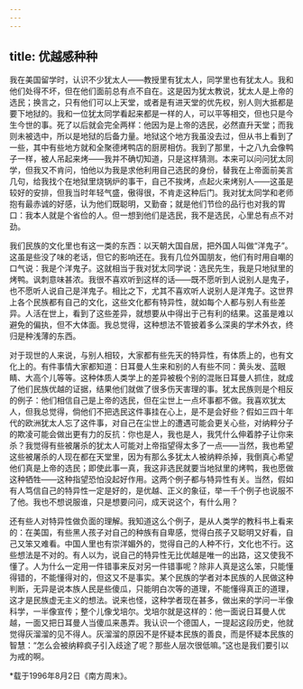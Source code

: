 ```yaml
---
---
---
```

title: 优越感种种
---

我在美国留学时，认识不少犹太人——教授里有犹太人，同学里也有犹太人。我和他们处得不坏，但在他们面前总有点不自在。这是因为犹太教说，犹太人是上帝的选民；换言之，只有他们可以上天堂，或者是有进天堂的优先权，别人则大抵都是要下地狱的。我和一位犹太同学看起来都是一样的人，可以平等相交，但也只是今生今世的事。死了以后就会完全两样：他因为是上帝的选民，必然直升天堂；而我则未被选中，所以是地狱的后备力量。地狱这个地方我虽没去过，但从书上看到了一些，其中有些地方就和全聚德烤鸭店的厨房相仿。我到了那里，十之八九会像鸭子一样，被人吊起来烤——我并不确切知道，只是这样猜测。本来可以问问犹太同学，但我又不肯问，怕他以为我是求他利用自己选民的身份，替我在上帝面前美言几句，给我找个在地狱里烧锅炉的事干，自己不挨烤，点起火来烤别人——这虽是较好的安排，但我当时年轻气盛，傲得很，不肯走这种后门。我对犹太同学和老师抱有最赤诚的好感，认为他们既聪明，又勤奋；就是他们节俭的品行也对我的胃口：我本人就是个省俭的人。但一想到他们是选民，我不是选民，心里总有点不对劲。

我们民族的文化里也有这一类的东西：以天朝大国自居，把外国人叫做“洋鬼子”。这虽是些没了味的老话，但它的影响还在。我有几位外国朋友，他们有时用自嘲的口气说：我是个洋鬼子。这就相当于我对犹太同学说：选民先生，我是只地狱里的烤鸭。讽刺意味甚浓。我很不喜欢听到这样的话——既不愿听到人说别人是鬼子，也不愿听人说自己是洋鬼子。相比之下，尤其不喜欢听人说别人是洋鬼子。这世界上各个民族都有自己的文化，这些文化都有特异性，就如每个人都与别人有些差异。人活在世上，看到了这些差异，就想要从中得出于己有利的结果。这虽是难以避免的偏执，但不大体面。我总觉得，这种想法不管披着多么深奥的学术外衣，终归是种浅薄的东西。

对于现世的人来说，与别人相较，大家都有些先天的特异性，有体质上的，也有文化上的。有件事情大家都知道：日耳曼人生来和别的人有些不同：黄头发、蓝眼睛、大高个儿等等。这种体质人类学上的差异被极个别的混账日耳曼人抓住，就成了他们民族优越的证据，结果他们就做了很多伤天害理的事。犹太民族则是个相反的例子：他们相信自己是上帝的选民，但在尘世上一点坏事都不做。我喜欢犹太人，但我总觉得，倘他们不把选民这件事挂在心上，是不是会好些？假如三四十年代的欧洲犹太人忘了这件事，对自己在尘世上的遭遇可能会更关心些，对纳粹分子的欺凌可能会做出更有力的反抗：你也是人，我也是人，我凭什么伸着脖子让你来杀？我觉得有些被屠杀的犹太人可能对上帝指望得太多了一点——当然，我也希望这些被屠杀的人现在都在天堂里，因为有那么多犹太人被纳粹杀掉，我倒真心希望他们真是上帝的选民；即使此事一真，我这非选民就要当地狱里的烤鸭，我也愿做这种牺牲——这种指望恐怕没起好作用。这两个例子都与特异性有关。当然，假如有人笃信自己的特异性一定是好的，是优越、正义的象征，举一千个例子也说服不了他。我也不想说服谁，只是想要问问，成天说这个，有什么用？

还有些人对特异性做负面的理解。我知道这么个例子，是从人类学的教科书上看来的：在美国，有些黑人孩子对自己的种族有自卑感，觉得白孩子又聪明又好看，自己又笨又难看。中国人里也有崇洋媚外的，觉得自己的人种不行，文化也不行。这些想法是不对的。有人以为，说自己的特异性无比优越是唯一的出路，这又使我不懂了。人为什么一定用一件错事来反对另一件错事呢？除非人真是这么笨，只能懂得错的，不能懂得对的，但这又不是事实。某个民族的学者对本民族的人民做这种判断，无异是说本族人民是些傻瓜，只能明白次等的道理，不能懂得真正的道理，这才是民族虚无主义的想法。说来也怪，这种学者现在甚多，做出来的学问一半像科学，一半像宣传；整个儿像戈培尔。戈培尔就是这样的：他一面说日耳曼人优越，一面又把日耳曼人当傻瓜来愚弄。我认识一个德国人，一提起这段历史，他就觉得灰溜溜的见不得人。灰溜溜的原因不是怀疑本民族的善良，而是怀疑本民族的智慧：“怎么会被纳粹疯子引入歧途了呢？那些人层次很低嘛。”这也是我们要引以为戒的啊。

*载于1996年8月2日《南方周末》。